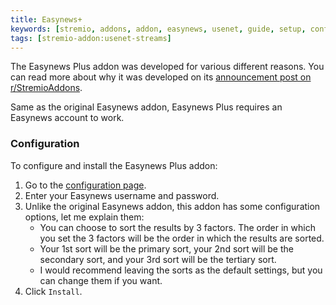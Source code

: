 ```yaml
---
title: Easynews+
keywords: [stremio, addons, addon, easynews, usenet, guide, setup, configuration, install, link]
tags: [stremio-addon:usenet-streams]
---
```



<StremioAddonButtons id="easynews-plus" manifest="https://b89262c192b0-stremio-easynews-addon.baby-beamup.club/manifest.json" configurable={true} configurationRequired={true} source="https://github.com/sleeyax/stremio-easynews-addon"/> 

The Easynews Plus addon was developed for various different reasons. 
You can read more about why it was developed on its [announcement post on r/StremioAddons](https://www.reddit.com/r/StremioAddons/comments/1ehrrdg/new_addon_easynews/).

Same as the original Easynews addon, Easynews Plus requires an Easynews account to work.

<h3>Configuration</h3>

To configure and install the Easynews Plus addon:

1. Go to the [configuration page](https://b89262c192b0-stremio-easynews-addon.baby-beamup.club/configure).
2. Enter your Easynews username and password.
3. Unlike the original Easynews addon, this addon has some configuration options, let me explain them:
    - You can choose to sort the results by 3 factors. The order in which you set the 3 factors will be the order in which the results are sorted. 
    - Your 1st sort will be the primary sort, your 2nd sort will be the secondary sort, and your 3rd sort will be the tertiary sort.
    - I would recommend leaving the sorts as the default settings, but you can change them if you want.
4. Click `Install`.
